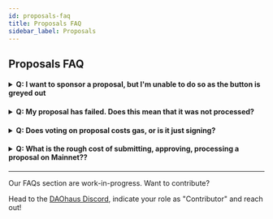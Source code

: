 ```yaml
---
id: proposals-faq
title: Proposals FAQ
sidebar_label: Proposals
---
```


## Proposals FAQ

<h4><details>
<summary>Q: I want to sponsor a proposal, but I'm unable to do so as the button is greyed out</summary>
  
<p>&nbsp;</p>
  
###### A: Check to make sure you have enough wxDAI to sponsor the proposal.
  
</details></h4>

<h4><details>
  <summary>Q: My proposal has failed. Does this mean that it was not processed?</summary>
  
 <p>&nbsp;</p>
  
 ###### After the voting period has ended, when a proposal is ready to be processed, you will see whether or not the proposal passed/failed.  If no one voted on the proposal, it will automatically fail.
  
  </details></h4>
  
  <h4><details>
<summary>Q: Does voting on proposal costs gas, or is it just signing?</summary>
  
<p>&nbsp;</p>
  
###### A: It costs gas, but it should only require 1 yes vote if there is soft consensus achieved before voting.
  
</details></h4>

<h4><details>
  <summary>Q: What is the rough cost of submitting, approving, processing a proposal on Mainnet??</summary>
  
<p>&nbsp;</p>
  
 A: It's around ~$100 (That said, this is context and time dependent during the time of this Q&A).
  
  </details></h4>
  
---

Our FAQs section are work-in-progress. Want to contribute? 

Head to the [DAOhaus Discord](https://discord.gg/bUd7HqMx), indicate your role as "Contributor" and reach out! 
